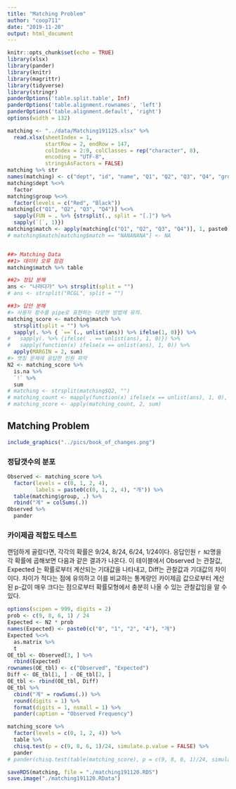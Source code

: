 ```yaml
---
title: "Matching Problem"
author: "coop711"
date: "2019-11-20"
output: html_document
---
```


```r
knitr::opts_chunk$set(echo = TRUE)
library(xlsx)
library(pander)
library(knitr)
library(magrittr)
library(tidyverse)
library(stringr)
panderOptions('table.split.table', Inf)
panderOptions('table.alignment.rownames', 'left')
panderOptions('table.alignment.default', 'right')
options(width = 132)
```

```r
matching <- "../data/Matching191125.xlsx" %>% 
  read.xlsx(sheetIndex = 1, 
            startRow = 2, endRow = 147, 
            colIndex = 2:9, colClasses = rep("character", 8),
            encoding = "UTF-8",
            stringsAsFactors = FALSE)
matching %>% str
names(matching) <- c("dept", "id", "name", "Q1", "Q2", "Q3", "Q4", "group")
matching$dept %<>% 
  factor
matching$group %<>% 
  factor(levels = c("Red", "Black"))
matching[c("Q1", "Q2", "Q3", "Q4")] %<>%
  sapply(FUN = . %>% {strsplit(., split = "[.]") %>% 
  sapply(`[`, 1)})
matching$match <- apply(matching[c("Q1", "Q2", "Q3", "Q4")], 1, paste0, collapse = "")
# matching$match[matching$match == "NANANANA"] <- NA


##> Matching Data
##1> 데이터 오류 점검
matching$match %>% table

##2> 정답 분해
ans <- "나라다가" %>% strsplit(split = "")
# ans <- strsplit("RCGL", split = "")

##3> 답안 분해
#> 사용자 함수를 pipe로 표현하는 다양한 방법에 유의.
matching_score <- matching$match %>% 
  strsplit(split = "") %>%
  sapply(. %>% { `==`(., unlist(ans)) %>% ifelse(1, 0)}) %>%
#   sapply(. %>% {ifelse( . == unlist(ans), 1, 0)}) %>%
#   sapply(function(x) ifelse(x == unlist(ans), 1, 0)) %>%
  apply(MARGIN = 2, sum)
#> 맷칭 문제에 응답한 인원 파악
N2 <- matching_score %>%
  is.na %>%
  `!` %>%
  sum
# matching <- strsplit(matching$Q2, "")
# matching_count <- mapply(function(x) ifelse(x == unlist(ans), 1, 0), matching)
# matching_score <- apply(matching_count, 2, sum)
```

## Matching Problem

```r
include_graphics("../pics/book_of_changes.png")
```

### 정답갯수의 분포

```r
Observed <- matching_score %>%
  factor(levels = c(0, 1, 2, 4),
         labels = paste0(c(0, 1, 2, 4), "개")) %>%
  table(matching$group, .) %>%
  rbind("계" = colSums(.)) 
Observed %>%
  pander
```

### 카이제곱 적합도 테스트

랜덤하게 골랐다면, 각각의 확률은 9/24, 8/24, 6/24, 1/24이다. 응답인원 `r N2`명을 각 확률에 곱해보면
다음과 같은 결과가 나온다. 이 테이블에서 Observed 는 관찰값, Expected 는 확률로부터 계산되는 기대값을 나타내고, Diff는 관찰값과 기대값의 차이이다. 차이가 적다는 점에 유의하고 이를 비교하는 통계량인 카이제곱 값으로부터 계산된 p-값이 매우 크다는 점으로부터 확률모형에서 충분히 나올 수 있는 관찰값임을 알 수 있다.


```r
options(scipen = 999, digits = 2)
prob <- c(9, 8, 6, 1) / 24
Expected <- N2 * prob
names(Expected) <- paste0(c("0", "1", "2", "4"), "개")
Expected %<>%
  as.matrix %>%
  t 
OE_tbl <- Observed[3, ] %>%
  rbind(Expected) 
rownames(OE_tbl) <- c("Observed", "Expected")
Diff <- OE_tbl[1, ] - OE_tbl[2, ]
OE_tbl <- rbind(OE_tbl, Diff)
OE_tbl %>%
  cbind("계" = rowSums(.)) %>%
  round(digits = 1) %>%
  format(digits = 1, nsmall = 1) %>%
  pander(caption = "Observed Frequency")
```

```r
matching_score %>%
  factor(levels = c(0, 1, 2, 4)) %>%
  table %>%
  chisq.test(p = c(9, 8, 6, 1)/24, simulate.p.value = FALSE) %>%
  pander
# pander(chisq.test(table(matching_score), p = c(9, 8, 6, 1)/24, simulate.p.value = TRUE, B = 2000))
```

```r
saveRDS(matching, file = "./matching191120.RDS")
save.image("./matching191120.RData")
```